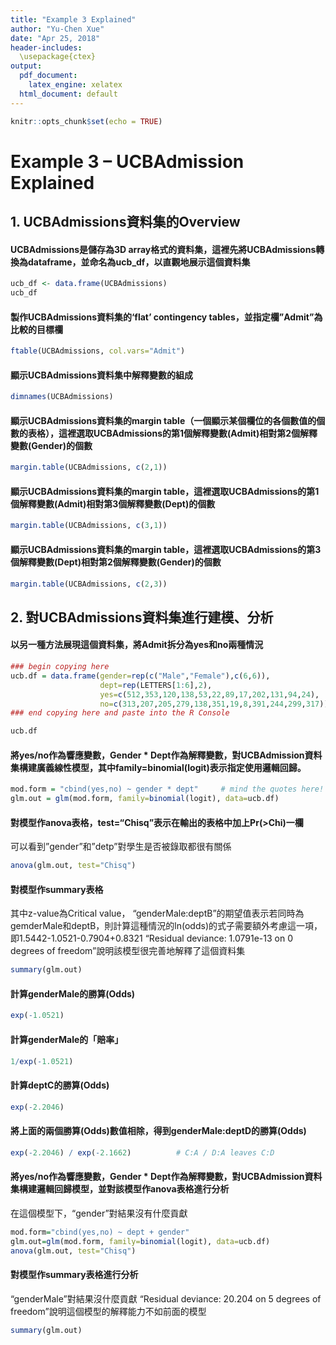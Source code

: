 ```yaml
---
title: "Example 3 Explained"
author: "Yu-Chen Xue"
date: "Apr 25, 2018"
header-includes:
  \usepackage{ctex}
output:
  pdf_document:
    latex_engine: xelatex
  html_document: default
---
```


```r
knitr::opts_chunk$set(echo = TRUE)
```

# Example 3 -- UCBAdmission Explained

## 1. UCBAdmissions資料集的Overview
#### UCBAdmissions是儲存為3D array格式的資料集，這裡先將UCBAdmissions轉換為dataframe，並命名為ucb_df，以直觀地展示這個資料集
```r
ucb_df <- data.frame(UCBAdmissions)
ucb_df
```

#### 製作UCBAdmissions資料集的‘flat’ contingency tables，並指定欄"Admit"為比較的目標欄
```r
ftable(UCBAdmissions, col.vars="Admit")
```

#### 顯示UCBAdmissions資料集中解釋變數的組成
```r
dimnames(UCBAdmissions)
```

#### 顯示UCBAdmissions資料集的margin table（一個顯示某個欄位的各個數值的個數的表格），這裡選取UCBAdmissions的第1個解釋變數(Admit)相對第2個解釋變數(Gender)的個數
```r
margin.table(UCBAdmissions, c(2,1))
```

#### 顯示UCBAdmissions資料集的margin table，這裡選取UCBAdmissions的第1個解釋變數(Admit)相對第3個解釋變數(Dept)的個數
```r
margin.table(UCBAdmissions, c(3,1))
```

#### 顯示UCBAdmissions資料集的margin table，這裡選取UCBAdmissions的第3個解釋變數(Dept)相對第2個解釋變數(Gender)的個數
```r
margin.table(UCBAdmissions, c(2,3))
```

## 2. 對UCBAdmissions資料集進行建模、分析
#### 以另一種方法展現這個資料集，將Admit拆分為yes和no兩種情況
```r
### begin copying here
ucb.df = data.frame(gender=rep(c("Male","Female"),c(6,6)),
                    dept=rep(LETTERS[1:6],2),
                    yes=c(512,353,120,138,53,22,89,17,202,131,94,24),
                    no=c(313,207,205,279,138,351,19,8,391,244,299,317))
### end copying here and paste into the R Console

ucb.df
```

#### 將yes/no作為響應變數，Gender * Dept作為解釋變數，對UCBAdmission資料集構建廣義線性模型，其中family=binomial(logit)表示指定使用邏輯回歸。
```r
mod.form = "cbind(yes,no) ~ gender * dept"     # mind the quotes here!
glm.out = glm(mod.form, family=binomial(logit), data=ucb.df)
```

#### 對模型作anova表格，test="Chisq"表示在輸出的表格中加上Pr(>Chi)一欄
可以看到"gender"和"detp"對學生是否被錄取都很有關係
```r
anova(glm.out, test="Chisq")
```

#### 對模型作summary表格
其中z-value為Critical value，
"genderMale:deptB"的期望值表示若同時為gemderMale和deptB，則計算這種情況的ln(odds)的式子需要額外考慮這一項，即1.5442-1.0521-0.7904+0.8321
"Residual deviance: 1.0791e-13  on  0  degrees of freedom"說明該模型很完善地解釋了這個資料集
```r
summary(glm.out)
```

#### 計算genderMale的勝算(Odds)
```r
exp(-1.0521)
```

#### 計算genderMale的「賠率」
```r
1/exp(-1.0521)
```

#### 計算deptC的勝算(Odds)
```r
exp(-2.2046)
```

#### 將上面的兩個勝算(Odds)數值相除，得到genderMale:deptD的勝算(Odds)
```r
exp(-2.2046) / exp(-2.1662)          # C:A / D:A leaves C:D
```

#### 將yes/no作為響應變數，Gender * Dept作為解釋變數，對UCBAdmission資料集構建邏輯回歸模型，並對該模型作anova表格進行分析
在這個模型下，"gender"對結果沒有什麼貢獻
```r
mod.form="cbind(yes,no) ~ dept + gender"
glm.out=glm(mod.form, family=binomial(logit), data=ucb.df) 
anova(glm.out, test="Chisq")
```

#### 對模型作summary表格進行分析
"genderMale"對結果沒什麼貢獻
"Residual deviance:  20.204  on  5  degrees of freedom"說明這個模型的解釋能力不如前面的模型
```r
summary(glm.out)
```
